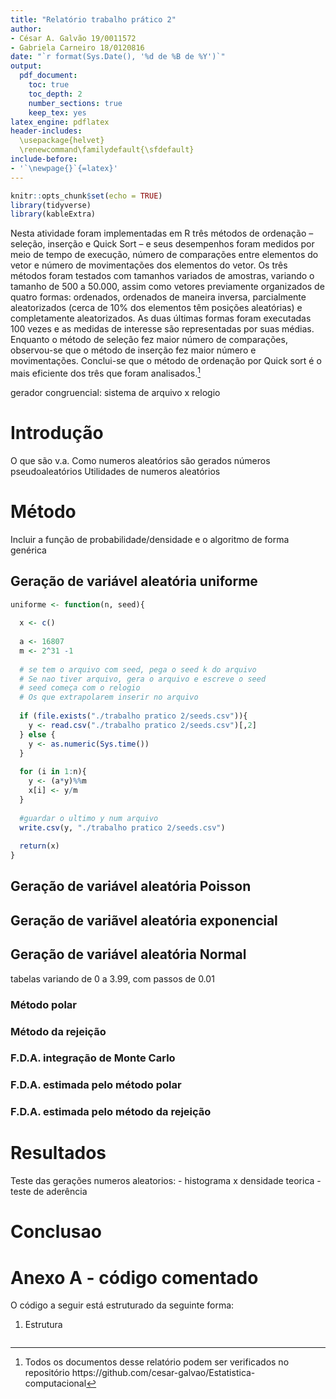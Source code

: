 ```yaml
---
title: "Relatório trabalho prático 2"
author:
- César A. Galvão 19/0011572
- Gabriela Carneiro 18/0120816
date: "`r format(Sys.Date(), '%d de %B de %Y')`"
output:
  pdf_document: 
    toc: true
    toc_depth: 2
    number_sections: true
    keep_tex: yes
latex_engine: pdflatex
header-includes:
  \usepackage{helvet}
  \renewcommand\familydefault{\sfdefault}
include-before:
- '`\newpage{}`{=latex}'
---
```


\let\oldsection\section
\renewcommand\section{\clearpage\oldsection}

```r
knitr::opts_chunk$set(echo = TRUE)
library(tidyverse)
library(kableExtra)
```


\begin{center} 

\textbf{Resumo} 

\end{center}

Nesta atividade foram implementadas em R três métodos de ordenação -- seleção, inserção e Quick Sort -- e seus desempenhos foram medidos por meio de tempo de execução, número de comparações entre elementos do vetor e número de movimentações dos elementos do vetor. Os três métodos foram testados com tamanhos variados de amostras, variando o tamanho de 500 a 50.000, assim como vetores previamente organizados de quatro formas: ordenados, ordenados de maneira inversa, parcialmente aleatorizados (cerca de 10% dos elementos têm posições aleatórias) e completamente aleatorizados. As duas últimas formas foram executadas 100 vezes e as medidas de interesse são representadas por suas médias. Enquanto o método de seleção fez maior número de comparações, observou-se que o método de inserção fez maior número e movimentações. Conclui-se que o método de ordenação por Quick sort é o mais eficiente dos três que foram analisados.^[Todos os documentos desse relatório podem ser verificados no repositório https://github.com/cesar-galvao/Estatistica-computacional]



gerador congruencial: sistema de arquivo x relogio


# Introdução

O que são v.a.
Como numeros aleatórios são gerados
números pseudoaleatórios
Utilidades de numeros aleatórios

# Método

Incluir a função de probabilidade/densidade e o algoritmo de forma genérica

## Geração de variável aleatória uniforme  

```r

uniforme <- function(n, seed){
  
  x <- c()
  
  a <- 16807
  m <- 2^31 -1
  
  # se tem o arquivo com seed, pega o seed k do arquivo
  # Se nao tiver arquivo, gera o arquivo e escreve o seed
  # seed começa com o relogio
  # Os que extrapolarem inserir no arquivo
  
  if (file.exists("./trabalho pratico 2/seeds.csv")){
    y <- read.csv("./trabalho pratico 2/seeds.csv")[,2]
  } else {
    y <- as.numeric(Sys.time())
  }
  
  for (i in 1:n){
    y <- (a*y)%%m
    x[i] <- y/m
  }
  
  #guardar o ultimo y num arquivo
  write.csv(y, "./trabalho pratico 2/seeds.csv")
  
  return(x)
}

```


## Geração de variável aleatória Poisson  

## Geração de variãvel aleatória exponencial  

## Geração de variável aleatória Normal  

tabelas variando de 0 a 3.99, com passos de 0.01

### Método polar  

### Método da rejeição  

### F.D.A. integração de Monte Carlo  

### F.D.A. estimada pelo método polar  

### F.D.A. estimada pelo método da rejeição  

# Resultados  

Teste das gerações numeros aleatorios:
- histograma x densidade teorica
- teste de aderência


# Conclusao




# Anexo A - código comentado {.unnumbered}

O código a seguir está estruturado da seguinte forma:

1. Estrutura


```r

```


